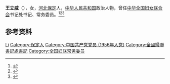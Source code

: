 '''王立威'''（{{bd|1934年|}}），女，[[河北|河北]][[保定|保定]]人，[[中华人民共和国|中华人民共和国]]政治人物，曾任[[中华全国妇女联合会|中华全国妇女联合会]]书记处书记、常务委员。<ref>{{cite book|title=中囯人名大辞典·当代人物卷|author=廖盖隆等编|year=1990|publisher=上海辞书出版社|location=上海|page=}}</ref><ref>{{Cite book|title=中国共产党人名大辞典|author=盛平主编|publisher=中国国际广播出版社|year=1991|isbn=|location=北京|pages=}}</ref><ref>{{Cite book|title=中国共产党名人录|author=于俊道主编|publisher=四川人民出版社|year=1997|isbn=|location=成都|pages=}}</ref>

== 参考资料 ==
{{reflist}}

{{中国人物小作品}}
{{Navboxes 
| title  = 王立威在[[中华全国妇女联合会|中华全国妇女联合会]]的职务
| list1  =
{{中华全国妇女联合会第四届执行委员会}}
{{中华全国妇女联合会第五届执行委员会}}
{{中华全国妇女联合会第六届执行委员会}}
{{中华全国妇女联合会第七届执行委员会}}
}}

{{Authority control}}
{{DEFAULTSORT:Wang王}}
[[Category:王姓|Li]]
[[Category:保定人|Category:保定人]]
[[Category:中国共产党党员_(1956年入党)|Category:中国共产党党员 (1956年入党)]]
[[Category:全國婦聯書記處書記|Category:全國婦聯書記處書記]]
[[Category:全国妇联常务委员|Category:全国妇联常务委员]]